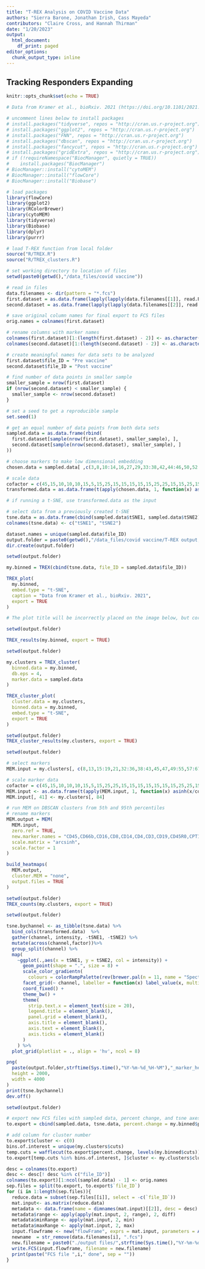 ```yaml
---
title: "T-REX Analysis on COVID Vaccine Data"
authors: "Sierra Barone, Jonathan Irish, Cass Mayeda"
contributors: "Claire Cross, and Hannah Thirman"
date: "1/20/2023"
output:
  html_document:
    df_print: paged
editor_options:
  chunk_output_type: inline
---
```


## Tracking Responders Expanding 

```r
knitr::opts_chunk$set(echo = TRUE)

# Data from Kramer et al., bioRxiv. 2021 (https://doi.org/10.1101/2021.07.28.453981)

# uncomment lines below to install packages
# install.packages("tidyverse", repos = "http://cran.us.r-project.org")
# install.packages("ggplot2", repos = "http://cran.us.r-project.org")
# install.packages("FNN", repos = "http://cran.us.r-project.org")
# install.packages("dbscan", repos = "http://cran.us.r-project.org")
# install.packages("fancycut", repos = "http://cran.us.r-project.org")
# install.packages("gridExtra", repos = "http://cran.us.r-project.org")
# if (!requireNamespace("BiocManager", quietly = TRUE))
#    install.packages("BiocManager")
# BiocManager::install("cytoMEM")
# BiocManager::install("flowCore")
# BiocManager::install("Biobase")

# load packages
library(flowCore)
library(ggplot2)
library(RColorBrewer)
library(cytoMEM)
library(tidyverse)
library(Biobase)
library(dplyr)
library(purrr)

# load T-REX function from local folder
source("R/TREX.R")
source("R/TREX_clusters.R")
```

```r
# set working directory to location of files 
setwd(paste0(getwd(),"/data_files/covid vaccine"))

# read in files 
data.filenames <- dir(pattern = "*.fcs")
first.dataset = as.data.frame(lapply(lapply(data.filenames[[1]], read.FCS), exprs))
second.dataset = as.data.frame(lapply(lapply(data.filenames[[2]], read.FCS), exprs))

# save original column names for final export to FCS files 
orig.names = colnames(first.dataset)

# rename columns with marker names 
colnames(first.dataset)[1:(length(first.dataset) - 2)] <- as.character(read.FCS(data.filenames[[1]])@parameters@data[["desc"]])
colnames(second.dataset)[1:(length(second.dataset) - 2)] <- as.character(read.FCS(data.filenames[[1]])@parameters@data[["desc"]])

# create meaningful names for data sets to be analyzed 
first.dataset$file_ID = "Pre vaccine"
second.dataset$file_ID = "Post vaccine"
```

```r
# find number of data points in smaller sample 
smaller_sample = nrow(first.dataset) 
if (nrow(second.dataset) < smaller_sample) { 
  smaller_sample <- nrow(second.dataset) 
}

# set a seed to get a reproducible sample 
set.seed(1)

# get an equal number of data points from both data sets
sampled.data = as.data.frame(rbind(
  first.dataset[sample(nrow(first.dataset), smaller_sample), ], 
  second.dataset[sample(nrow(second.dataset), smaller_sample), ]
))
```

```r
# choose markers to make low dimensional embedding
chosen.data = sampled.data[ ,c(3,8,10:14,16,27,29,33:38,42,44:46,50,52:53,55:60,62,70)]

# scale data 
cofactor = c(45,15,10,10,10,15,5,15,25,15,15,15,15,15,25,25,15,15,25,15,15,45,15,15,45,25,25,15,25,15,25)
transformed.data = as.data.frame(t(apply(chosen.data, 1, function(x) asinh(x/cofactor))))

# if running a t-SNE, use transformed.data as the input 
```

```r
# select data from a previously created t-SNE 
tsne.data = as.data.frame(cbind(sampled.data$tSNE1, sampled.data$tSNE2))
colnames(tsne.data) <- c("tSNE1", "tSNE2")
```

```r
dataset.names = unique(sampled.data$file_ID)
output.folder = paste0(getwd(),"/data_files/covid vaccine/T-REX output, ", dataset.names[1], " vs ", dataset.names[2])
dir.create(output.folder)
```

```r
setwd(output.folder)

my.binned = TREX(cbind(tsne.data, file_ID = sampled.data$file_ID))

TREX_plot(
  my.binned, 
  embed.type = "t-SNE", 
  caption = "Data from Kramer et al., bioRxiv. 2021",
  export = TRUE
)

# The plot title will be incorrectly placed on the image below, but correctly placed on the exported png. The location is based on aspect ratio of the image, and can be adjusted with a title.height parameter if needed. 
```
```r
setwd(output.folder)

TREX_results(my.binned, export = TRUE)
```

```r
setwd(output.folder)

my.clusters = TREX_cluster(
  binned.data = my.binned, 
  db.eps = 4, 
  marker.data = sampled.data
)

TREX_cluster_plot(
  cluster.data = my.clusters, 
  binned.data = my.binned, 
  embed.type = "t-SNE", 
  export = TRUE
)
```

```r
setwd(output.folder)
TREX_cluster_results(my.clusters, export = TRUE)
```

```r
setwd(output.folder)

# select markers
MEM.input = my.clusters[, c(8,13,15:19,21,32:36,38:43,45,47,49:55,57:67,75,84)]

# scale marker data 
cofactor = c(45,15,10,10,10,15,5,15,25,25,15,15,15,15,15,15,15,25,25,15,15,15,25,15,25,25,15,15,45,15,15,15,45,25,25,15,25,25,15,25,1)
MEM.input <- as.data.frame(t(apply(MEM.input, 1, function(x) asinh(x/cofactor))))
MEM.input[, 41] <- my.clusters[, 84]

# run MEM on DBSCAN clusters from 5th and 95th percentiles 
# rename markers 
MEM.output = MEM(
  MEM.input, 
  zero.ref = TRUE,
  new.marker.names = "CD45,CD66b,CD16,CD8,CD14,CD4,CD3,CD19,CD45R0,CPT1a,CD127,ATP5a,GRIM19,CD20,CD27,CCR4,CD134,ICOS,TCRgd,GLUT3,CXCR3,CD137,CCR7,CD98,CTLA4,Ki-67,GLUT1,CD95,CD44,CD38,CYTOC,CD25,CD45RA,CXCR5,CD57,CXCR4,HLA-DR,PD-1,CD56,CD11b",
  scale.matrix = "arcsinh",
  scale.factor = 1
)

build_heatmaps(
  MEM.output, 
  cluster.MEM = "none", 
  output.files = TRUE
)

```

```r
setwd(output.folder)
TREX_counts(my.clusters, export = TRUE)
```

```r
setwd(output.folder)

tsne.bychannel <- as_tibble(tsne.data) %>%
  bind_cols(transformed.data)  %>%
  gather(channel, intensity, -tSNE1, -tSNE2) %>%
  mutate(across(channel,factor))%>%
  group_split(channel) %>%
  map(
    ~ggplot(.,aes(x = tSNE1, y = tSNE2, col = intensity)) +
      geom_point(shape = ".", size = 8) +
      scale_color_gradientn(
        colours = colorRampPalette(rev(brewer.pal(n = 11, name = "Spectral")))(5)) +
      facet_grid(~ channel, labeller = function(x) label_value(x, multi_line = FALSE)) +
      coord_fixed() +
      theme_bw() +
      theme(
        strip.text.x = element_text(size = 20),
        legend.title = element_blank(),
        panel.grid = element_blank(),
        axis.title = element_blank(),
        axis.text = element_blank(),
        axis.ticks = element_blank()
      )
    ) %>%
  plot_grid(plotlist = ., align = 'hv', ncol = 8)

png(
  paste(output.folder,strftime(Sys.time(),"%Y-%m-%d_%H-%M"),"_marker_heat.png"),
  height = 2000,
  width = 4000
)
print(tsne.bychannel)
dev.off()
```

```r
setwd(output.folder)

# export new FCS files with sampled data, percent change, and tsne axes
to.export = cbind(sampled.data, tsne.data, percent.change = my.binned$percent.change)

# add column for cluster number 
to.export$cluster <- c(0)
bins.of.interest = unique(my.clusters$cuts)
temp.cuts = wafflecut(to.export$percent.change, levels(my.binned$cuts))
to.export[temp.cuts %in% bins.of.interest, ]$cluster <- my.clusters$cluster

desc = colnames(to.export)
desc <- desc[! desc %in% c("file_ID")]
colnames(to.export)[1:ncol(sampled.data) - 1] <- orig.names
sep.files = split(to.export, to.export$`file_ID`)
for (i in 1:length(sep.files)){
  reduce.data = subset(sep.files[[i]], select = -c(`file_ID`))
  mat.input<- as.matrix(reduce.data)
  metadata <- data.frame(name = dimnames(mat.input)[[2]], desc = desc)
  metadata$range <- apply(apply(mat.input, 2, range), 2, diff)
  metadata$minRange <- apply(mat.input, 2, min)
  metadata$maxRange <- apply(mat.input, 2, max)
  input.flowframe <- new("flowFrame", exprs = mat.input, parameters = AnnotatedDataFrame(metadata))  
  newname  = str_remove(data.filenames[i], ".fcs")
  new.filename = paste0("./output files/",strftime(Sys.time(),"%Y-%m-%d_%H-%M"), "_", newname,"_T-REX.fcs")
  write.FCS(input.flowframe, filename = new.filename)
  print(paste("FCS file ",i," done", sep = ""))
}
```

